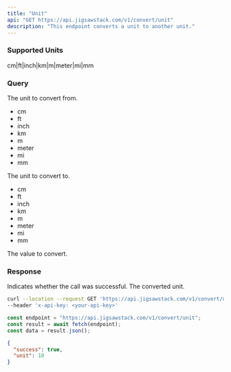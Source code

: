 ```yaml
---
title: "Unit"
api: "GET https://api.jigsawstack.com/v1/convert/unit"
description: "This endpoint converts a unit to another unit."
---
```


### Supported Units

<Info>cm|ft|inch|km|m|meter|mi|mm</Info>

### Query

<ParamField query="from" type="string" required>
  The unit to convert from.

<ul>
  <li>cm</li>
  <li>ft</li>
  <li>inch</li>
  <li>km</li>
  <li>m</li>
  <li>meter</li>
  <li>mi</li>
  <li>mm</li>
</ul>

</ParamField>

<ParamField query="to" type="string" required>
  The unit to convert to.
  <ul>
    <li>cm</li>
    <li>ft</li>
    <li>inch</li>
    <li>km</li>
    <li>m</li>
    <li>meter</li>
    <li>mi</li>
    <li>mm</li>
  </ul>
</ParamField>

<ParamField query="value" type="string" required>
  The value to convert.
</ParamField>

<Snippet file="header.mdx" />

### Response

<ResponseField name="success" type="boolean">
  Indicates whether the call was successful.
</ResponseField>

<ResponseField name="unit" type="number">
  The converted unit.
</ResponseField>

<RequestExample>

```bash cURL
curl --location --request GET 'https://api.jigsawstack.com/v1/convert/unit' \
--header 'x-api-key: <your-api-key>'
```

```javascript Node.js
const endpoint = "https://api.jigsawstack.com/v1/convert/unit";
const result = await fetch(endpoint);
const data = result.json();
```

</RequestExample>

<ResponseExample>

```json Response
{
  "success": true,
  "unit": 10
}
```

</ResponseExample>
